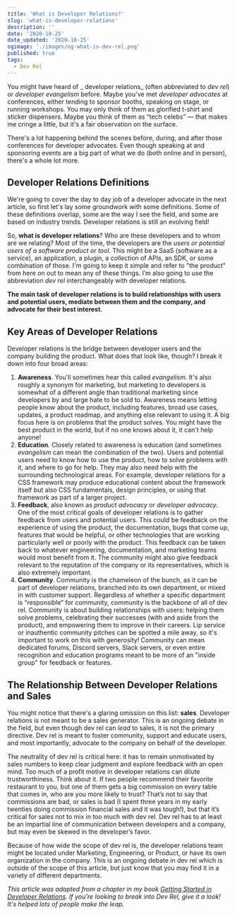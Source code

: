 ```yaml
---
title: 'What is Developer Relations?'
slug: 'what-is-developer-relations'
description: ''
date: '2020-10-25'
date_updated: '2020-10-25'
ogimage: './images/og-what-is-dev-rel.png'
published: true
tags:
  - Dev Rel
---
```


You might have heard of _ developer relations_ (often abbreviated to _dev rel_) or _developer evangelism_ before. Maybe you've met _developer advocates_ at conferences, either tending to sponsor booths, speaking on stage, or running workshops. You may only think of them as glorified t-shirt and sticker dispensers. Maybe you think of them as “tech celebs” — that makes me cringe a little, but it's a fair observation on the surface.

There's a lot happening behind the scenes before, during, and after those conferences for developer advocates. Even though speaking at and sponsoring events are a big part of what we do (both online and in person), there's a whole lot more.

## Developer Relations Definitions

We're going to cover the day to day job of a developer advocate in the next article, so first let's lay some groundwork with some definitions. Some of these definitions overlap, some are the way I see the field, and some are based on industry trends. Developer relations is still an evolving field!

So, **what is developer relations**? Who are these developers and to whom are we relating? Most of the time, the developers are the _users or potential users of a software product or tool_. This might be a SaaS (software as a service), an application, a plugin, a collection of APIs, an SDK, or some combination of those. I'm going to keep it simple and refer to "the product" from here on out to mean any of these things. I’m also going to use the abbreviation _dev rel_ interchangeably with developer relations.

**The main task of developer relations is to build relationships with users and potential users, mediate between them and the company, and advocate for their best interest.**

## Key Areas of Developer Relations

Developer relations is the bridge between developer users and the company building the product. What does that look like, though? I break it down into four broad areas:

1. **Awareness**. You'll sometimes hear this called _evangelism_. It's also roughly a synonym for marketing, but marketing to developers is somewhat of a different angle than traditional marketing since developers by and large hate to be sold to. Awareness means letting people know about the product, including features, broad use cases, updates, a product roadmap, and anything else relevant to using it. A big focus here is on problems that the product solves. You might have the best product in the world, but if no one knows about it, it can't help anyone!
2. **Education**. Closely related to awareness is education (and sometimes _evangelism_ can mean the combination of the two). Users and potential users need to know how to use the product, how to solve problems with it, and where to go for help. They may also need help with the surrounding technological areas. For example, developer relations for a CSS framework may produce educational content about the framework itself but also CSS fundamentals, design principles, or using that framework as part of a larger project.
3. **Feedback**, also known as _product advocacy_ or _developer advocacy_. One of the most critical goals of developer relations is to gather feedback from users and potential users. This could be feedback on the experience of using the product, the documentation, bugs that come up, features that would be helpful, or other technologies that are working particularly well or poorly with the product. This feedback can be taken back to whatever engineering, documentation, and marketing teams would most benefit from it. The community might also give feedback relevant to the reputation of the company or its representatives, which is also extremely important.
4. **Community**. Community is the chameleon of the bunch, as it can be part of developer relations, branched into its own department, or mixed in with customer support. Regardless of whether a specific department is “responsible” for community, community is the backbone of all of dev rel. Community is about building relationships with users: helping them solve problems, celebrating their successes (with and aside from the product), and empowering them to improve in their careers. Lip service or inauthentic community pitches can be spotted a mile away, so it's important to work on this with generosity! Community can mean dedicated forums, Discord servers, Slack servers, or even entire recognition and education programs meant to be more of an "inside group" for feedback or features.

## The Relationship Between Developer Relations and Sales

You might notice that there's a glaring omission on this list: **sales**. Developer relations is not meant to be a sales generator. This is an ongoing debate in the field, but even though dev rel can _lead_ to sales, it is not the primary directive. Dev rel is meant to foster community, support and educate users, and most importantly, advocate to the company on behalf of the developer.

The neutrality of dev rel is critical here: it has to remain unmotivated by sales numbers to keep clear judgment and explore feedback with an open mind. Too much of a profit motive in developer relations can dilute trustworthiness. Think about it. If two people recommend their favorite restaurant to you, but one of them gets a big commission on every table that comes in, who are you more likely to trust? That’s not to say that commissions are bad, or sales is bad (I spent three years in my early twenties doing commission financial sales and it was tough!), but that it’s critical for sales not to mix in too much with dev rel. Dev rel has to at least be an impartial line of communication between developers and a company, but may even be skewed in the developer’s favor.

Because of how wide the scope of dev rel is, the developer relations team might be located under Marketing, Engineering, or Product, or have its own organization in the company. This is an ongoing debate in dev rel which is outside of the scope of this article, but just know that you may find it in a variety of different departments.

_This article was adapted from a chapter in my book [Getting Started in Developer Relations](http://www.gettingstartedindevrel.com). If you're looking to break into Dev Rel, give it a look! It's helped lots of people make the leap._
